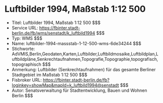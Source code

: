 # Luftbilder 1994, Maßstab 1:12 500
- Titel: Luftbilder 1994, Maßstab 1:12 500 $$$
- Service URL: https://fbinter.stadt-berlin.de/fb/wms/senstadt/k_luftbild1994 $$$
- Typ: WMS $$$
- Name: luftbilder-1994-massstab-1-12-500-wms-6de34244 $$$
- Stichworte: AdVMIS,Berlin,Geodaten,Karten,Luftbilder,Luftbildmosaike,Luftbildplan,Luftbildpläne,Senkrechtaufnahmen,Topografie,Topographie,topografisch,topographisch $$$
- Anmerkung: Luftbilder (Senkrechtaufnahmen) für das gesamte Berliner Stadtgebiet im Maßstab  1:12 500 $$$
- Fisbroker URL: https://fbinter.stadt-berlin.de/fb?loginkey=showMap&mapId=k_luftbild1994@senstadt $$$
- Autor: Senatsverwaltung für Stadtentwicklung, Bauen und Wohnen Berlin $$$
